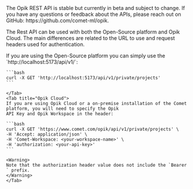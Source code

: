 <Info>
  The Opik REST API is stable but currently in beta and subject to change. If you have any questions or feedback about
  the APIs, please reach out on GitHub: https://github.com/comet-ml/opik.
</Info>

The Rest API can be used with both the Open-Source platform and Opik Cloud. The main differences are related to the URL
to use and request headers used for authentication.

<Tabs>
    <Tab title="Open-Source">
    If you are using the Open-Source platform you can simply use the `http://localhost:5173/api/v1/<endpoint_path>`:

    ```bash
    curl -X GET 'http://localhost:5173/api/v1/private/projects'
    ```

    </Tab>
    <Tab title="Opik Cloud">
    If you are using Opik Cloud or a on-premise installation of the Comet platform, you will need to specify the Opik
    API Key and Opik Workspace in the header:

    ```bash
    curl -X GET 'https://www.comet.com/opik/api/v1/private/projects' \
    -H 'Accept: application/json' \
    -H 'Comet-Workspace: <your-workspace-name>' \
    -H 'authorization: <your-api-key>'
    ```

    <Warning>
    Note that the authorization header value does not include the `Bearer ` prefix.
    </Warning>
    </Tab>

</Tabs>
